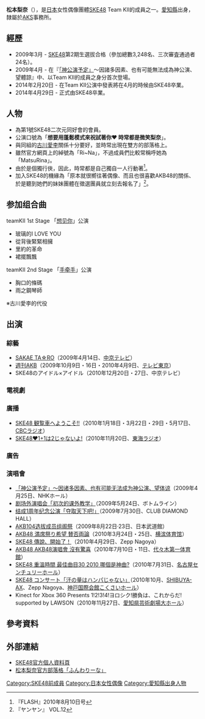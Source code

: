 {{Infobox AKB48 member
|名稱 = 松本梨奈
|日文原名 = 松本 梨奈
|假名 = まつもと りな
|羅馬拼音 = Matsumoto Rina
|圖像 = 
|圖像說明 = 
|暱稱 = {{lang|ja|りーな}}
|國籍 = {{JPN}}
|生年 = 1993
|生月 = 9
|生日 = 3
|出身地點 = {{JPN}}[[愛知縣|愛知縣]]
|血型 = O型
|身高 = 159cm
|出道作品 =《[[藍天下的單相思|藍天下的單相思]]》
|出道日期 = 2009年4月
|加入時期 = 第2期
|唱片公司 = 
|經紀公司 = [[AKS|AKS]]
|所屬團體 = [[SKE48|SKE48]]
|所屬隊伍 = Team KII
|兼任隊伍 = 
|選拔次數 = 2次
|第一屆總選舉排名 = 未入圍
|第二屆總選舉排名 = 未入圍
|第三屆總選舉排名 = 未入圍
|第四屆總選舉排名 = 未入圍
|第五屆總選舉排名 = 第41名
|相關團體 = 
|官方網站 = 
}}
'''松本梨奈'''（{{bd|1993年|9月3日||}}），是[[日本|日本]]女性偶像團體[[SKE48|SKE48]] Team KII的成員之一。[[愛知縣|愛知縣]]出身，隸屬於[[AKS|AKS]]事務所。

== 經歷 ==
* 2009年3月 - [[SKE48|SKE48]]第2期生選拔合格（參加總數3,248名、三次審査通過者24名）。
* 2009年4月 - 在『[[「神公演予定」|「神公演予定」]]～因諸多因素、也有可能無法成為神公演、望體諒』中、以Team KII的成員之身分首次登場。
* 2014年2月20日 - 在Team KII公演中發表將在4月的時候由SKE48卒業。
* 2014年4月29日 - 正式由SKE48卒業。

== 人物 ==
*為第1號SKE48二次元同好會的會員。
*公演口號為「'''想要用蓬鬆模式來祝試著你♥ 時常都是微笑梨奈'''」。
*與同組的[[古川愛李|古川愛李]]關係十分要好，並時常出現在雙方的部落格上。
*雖然官方網頁上的綽號為「Ri~Na」，不過成員們比較常稱呼她為「MatsuRina」。
*由於是個獨行俠，因此，時常都是自己獨自一人行動著<ref>『FLASH』2010年8月10日号 </ref>。
*加入SKE48的機緣為「原本就很嚮往著偶像、而且也很喜歡AKB48的關係、於是聽到她們的妹妹團體在徵選團員就立刻去報名了」<ref>『ヤンヤン』 VOL.12 </ref>。

== 参加组合曲 ==
; teamKII 1st Stage 「[[TeamA_2nd_Stage「想见你」#SKE48_teamKII_1st_Stage「想见你」公演|想见你]]」公演
* 玻璃的I LOVE YOU
* 從背後緊緊相擁
* 里約的革命
* 裙擺飄飄
; teamKII 2nd Stage 「[[TeamS_2nd_Stage「手牵手」#SKE48_TeamKII_2nd_Stage「手牵手」公演|手牵手]]」公演
* 胸口的條碼
* 雨之鋼琴師
※古川愛李的代役

== 出演 ==
=== 綜藝 ===
* [[SAKAE_TA☆RO|SAKAE TA☆RO]]（2009年4月14日、[[中京テレビ放送|中京テレビ]]）
* [[週刊AKB|週刊AKB]]（2009年10月9日・16日・2010年4月9日、[[テレビ東京|テレビ東京]]）
* SKE48のアイドル×アイドル（2010年12月20日・27日、中京テレビ）

=== 電視劇 ===

=== 廣播 ===
* [[SKE48_観覧車へようこそ!!|SKE48 観覧車へようこそ!!]]（2010年1月18日・3月22日・29日・5月17日、[[CBCラジオ|CBCラジオ]]）
* [[SKE48_1+1は2じゃないよ!|SKE48♥1+1は2じゃないよ!]]（2010年11月20日、[[東海ラジオ放送|東海ラジオ]]）

=== 廣告 ===

=== 演唱會 ===
* [[「神公演予定」～因诸多因素、也有可能无法成为神公演、望体谅|「神公演予定」～因诸多因素、也有可能无法成为神公演、望体谅]]（2009年4月25日、NHKホール）
* [[剧场外演唱会「初次的课外教学」|剧场外演唱会「初次的课外教学」]]（2009年5月24日、ボトムライン）
* [[结成1周年纪念公演「夺取天下吧!」|结成1周年纪念公演「夺取天下吧!」]]（2009年7月30日、CLUB DIAMOND HALL）
* [[AKB48全国巡演_(2009年)|AKB104选拔成员组阁祭]]（2009年8月22日·23日、日本武道館）
* [[AKB48_満席祭り希望_賛否両論|AKB48 満席祭り希望 賛否両論]]（2010年3月24日・25日、[[横滨体育馆|横滨体育馆]]）
* [[SKE48_傳說、開始了！|SKE48 傳說、開始了！]]（2010年4月29日、Zepp Nagoya）
* [[AKB48_AKB48演唱會_沒有驚喜|AKB48 AKB48演唱會 沒有驚喜]]（2010年7月10日・11日、[[国立代代木競技場#第一体育館|代々木第一体育館]]）
* [[SKE48_重溫時間_最佳曲目30_2010_哪個是神曲?|SKE48 重溫時間 最佳曲目30 2010 哪個是神曲?]]（2010年7月31日、[[名古屋国際会議場|名古屋センチュリーホール]]）
* [[SKE48_コンサート「汗の量はハンパじゃない」|SKE48 コンサート「汗の量はハンパじゃない」]]（2010年10月、[[SHIBUYA-AX|SHIBUYA-AX]]、Zepp Nagoya、[[神戸国際会館|神戸国際会館こくさいホール]]）
* Kinect for Xbox 360 Presents 1!2!3!4!ヨロシク!勝負は、これからだ! supported by LAWSON（2010年11月27日、[[愛知県芸術劇場|愛知県芸術劇場大ホール]]）

== 參考資料 ==
{{Reflist}}

== 外部連結 ==
* [http://www.ske48.co.jp/memberinfo/profile.php?id=matsumoto_rina SKE48官方個人資料頁] {{Wayback|url=http://www.ske48.co.jp/memberinfo/profile.php?id=matsumoto_rina |date=20160303180315 }}
* [http://ske48.co.jp/blog/index.php?writer=matsumoto_rina 松本梨奈官方部落格「ふんわりーな」] {{Wayback|url=http://ske48.co.jp/blog/index.php?writer=matsumoto_rina |date=20120229212700 }}

{{SKE48}}

{{DEFAULTSORT:Matsumoto Rina}}
[[Category:SKE48前成員|Category:SKE48前成員]]
[[Category:日本女性偶像|Category:日本女性偶像]]
[[Category:愛知縣出身人物|Category:愛知縣出身人物]]